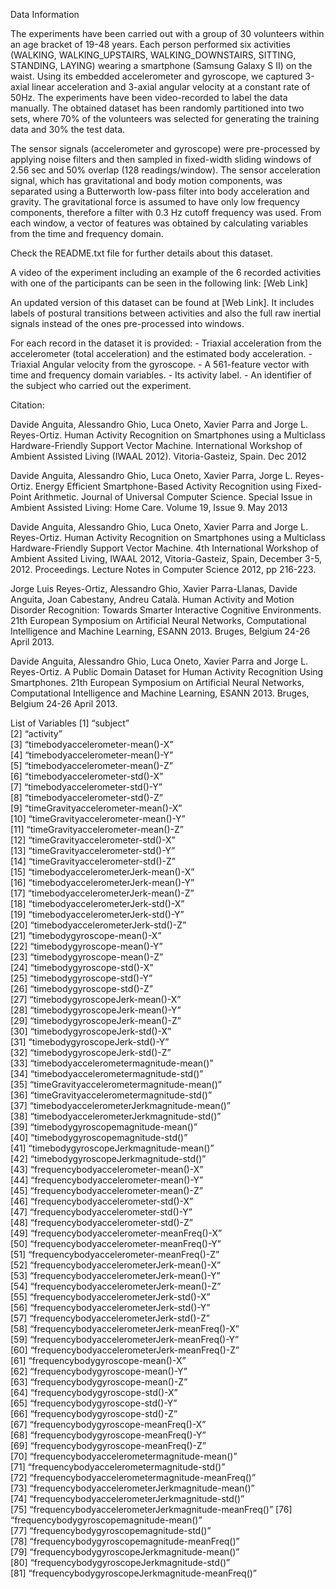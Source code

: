 Data Information

The experiments have been carried out with a group of 30 volunteers within an age bracket of 19-48 years. Each person performed six activities (WALKING, WALKING_UPSTAIRS, WALKING_DOWNSTAIRS, SITTING, STANDING, LAYING) wearing a smartphone (Samsung Galaxy S II) on the waist. Using its embedded accelerometer and gyroscope, we captured 3-axial linear acceleration and 3-axial angular velocity at a constant rate of 50Hz. The experiments have been video-recorded to label the data manually. The obtained dataset has been randomly partitioned into two sets, where 70% of the volunteers was selected for generating the training data and 30% the test data. 

The sensor signals (accelerometer and gyroscope) were pre-processed by applying noise filters and then sampled in fixed-width sliding windows of 2.56 sec and 50% overlap (128 readings/window). The sensor acceleration signal, which has gravitational and body motion components, was separated using a Butterworth low-pass filter into body acceleration and gravity. The gravitational force is assumed to have only low frequency components, therefore a filter with 0.3 Hz cutoff frequency was used. From each window, a vector of features was obtained by calculating variables from the time and frequency domain.

Check the README.txt file for further details about this dataset. 

A video of the experiment including an example of the 6 recorded activities with one of the participants can be seen in the following link: [Web Link]

An updated version of this dataset can be found at [Web Link]. It includes labels of postural transitions between activities and also the full raw inertial signals instead of the ones pre-processed into windows.

For each record in the dataset it is provided: 
- Triaxial acceleration from the accelerometer (total acceleration) and the estimated body acceleration. 
- Triaxial Angular velocity from the gyroscope. 
- A 561-feature vector with time and frequency domain variables. 
- Its activity label. 
- An identifier of the subject who carried out the experiment.

Citation:

Davide Anguita, Alessandro Ghio, Luca Oneto, Xavier Parra and Jorge L. Reyes-Ortiz. Human Activity Recognition on Smartphones using a Multiclass Hardware-Friendly Support Vector Machine. International Workshop of Ambient Assisted Living (IWAAL 2012). Vitoria-Gasteiz, Spain. Dec 2012 

Davide Anguita, Alessandro Ghio, Luca Oneto, Xavier Parra, Jorge L. Reyes-Ortiz. Energy Efficient Smartphone-Based Activity Recognition using Fixed-Point Arithmetic. Journal of Universal Computer Science. Special Issue in Ambient Assisted Living: Home Care. Volume 19, Issue 9. May 2013

Davide Anguita, Alessandro Ghio, Luca Oneto, Xavier Parra and Jorge L. Reyes-Ortiz. Human Activity Recognition on Smartphones using a Multiclass Hardware-Friendly Support Vector Machine. 4th International Workshop of Ambient Assited Living, IWAAL 2012, Vitoria-Gasteiz, Spain, December 3-5, 2012. Proceedings. Lecture Notes in Computer Science 2012, pp 216-223. 

Jorge Luis Reyes-Ortiz, Alessandro Ghio, Xavier Parra-Llanas, Davide Anguita, Joan Cabestany, Andreu Català. Human Activity and Motion Disorder Recognition: Towards Smarter Interactive Cognitive Environments. 21th European Symposium on Artificial Neural Networks, Computational Intelligence and Machine Learning, ESANN 2013. Bruges, Belgium 24-26 April 2013.

Davide Anguita, Alessandro Ghio, Luca Oneto, Xavier Parra and Jorge L. Reyes-Ortiz. A Public Domain Dataset for Human Activity Recognition Using Smartphones. 21th European Symposium on Artificial Neural Networks, Computational Intelligence and Machine Learning, ESANN 2013. Bruges, Belgium 24-26 April 2013.

List of Variables
 [1] "subject"                                           
 [2] "activity"                                          
 [3] "timebodyaccelerometer-mean()-X"                    
 [4] "timebodyaccelerometer-mean()-Y"                    
 [5] "timebodyaccelerometer-mean()-Z"                    
 [6] "timebodyaccelerometer-std()-X"                     
 [7] "timebodyaccelerometer-std()-Y"                     
 [8] "timebodyaccelerometer-std()-Z"                     
 [9] "timeGravityaccelerometer-mean()-X"                 
[10] "timeGravityaccelerometer-mean()-Y"                 
[11] "timeGravityaccelerometer-mean()-Z"                 
[12] "timeGravityaccelerometer-std()-X"                  
[13] "timeGravityaccelerometer-std()-Y"                  
[14] "timeGravityaccelerometer-std()-Z"                  
[15] "timebodyaccelerometerJerk-mean()-X"                
[16] "timebodyaccelerometerJerk-mean()-Y"                
[17] "timebodyaccelerometerJerk-mean()-Z"                
[18] "timebodyaccelerometerJerk-std()-X"                 
[19] "timebodyaccelerometerJerk-std()-Y"                 
[20] "timebodyaccelerometerJerk-std()-Z"                 
[21] "timebodygyroscope-mean()-X"                        
[22] "timebodygyroscope-mean()-Y"                        
[23] "timebodygyroscope-mean()-Z"                        
[24] "timebodygyroscope-std()-X"                         
[25] "timebodygyroscope-std()-Y"                         
[26] "timebodygyroscope-std()-Z"                         
[27] "timebodygyroscopeJerk-mean()-X"                    
[28] "timebodygyroscopeJerk-mean()-Y"                    
[29] "timebodygyroscopeJerk-mean()-Z"                    
[30] "timebodygyroscopeJerk-std()-X"                     
[31] "timebodygyroscopeJerk-std()-Y"                     
[32] "timebodygyroscopeJerk-std()-Z"                     
[33] "timebodyaccelerometermagnitude-mean()"             
[34] "timebodyaccelerometermagnitude-std()"              
[35] "timeGravityaccelerometermagnitude-mean()"          
[36] "timeGravityaccelerometermagnitude-std()"           
[37] "timebodyaccelerometerJerkmagnitude-mean()"         
[38] "timebodyaccelerometerJerkmagnitude-std()"          
[39] "timebodygyroscopemagnitude-mean()"                 
[40] "timebodygyroscopemagnitude-std()"                  
[41] "timebodygyroscopeJerkmagnitude-mean()"             
[42] "timebodygyroscopeJerkmagnitude-std()"              
[43] "frequencybodyaccelerometer-mean()-X"               
[44] "frequencybodyaccelerometer-mean()-Y"               
[45] "frequencybodyaccelerometer-mean()-Z"               
[46] "frequencybodyaccelerometer-std()-X"                
[47] "frequencybodyaccelerometer-std()-Y"                
[48] "frequencybodyaccelerometer-std()-Z"                
[49] "frequencybodyaccelerometer-meanFreq()-X"           
[50] "frequencybodyaccelerometer-meanFreq()-Y"           
[51] "frequencybodyaccelerometer-meanFreq()-Z"           
[52] "frequencybodyaccelerometerJerk-mean()-X"           
[53] "frequencybodyaccelerometerJerk-mean()-Y"           
[54] "frequencybodyaccelerometerJerk-mean()-Z"           
[55] "frequencybodyaccelerometerJerk-std()-X"            
[56] "frequencybodyaccelerometerJerk-std()-Y"            
[57] "frequencybodyaccelerometerJerk-std()-Z"            
[58] "frequencybodyaccelerometerJerk-meanFreq()-X"       
[59] "frequencybodyaccelerometerJerk-meanFreq()-Y"       
[60] "frequencybodyaccelerometerJerk-meanFreq()-Z"       
[61] "frequencybodygyroscope-mean()-X"                   
[62] "frequencybodygyroscope-mean()-Y"                   
[63] "frequencybodygyroscope-mean()-Z"                   
[64] "frequencybodygyroscope-std()-X"                    
[65] "frequencybodygyroscope-std()-Y"                    
[66] "frequencybodygyroscope-std()-Z"                    
[67] "frequencybodygyroscope-meanFreq()-X"               
[68] "frequencybodygyroscope-meanFreq()-Y"               
[69] "frequencybodygyroscope-meanFreq()-Z"               
[70] "frequencybodyaccelerometermagnitude-mean()"        
[71] "frequencybodyaccelerometermagnitude-std()"         
[72] "frequencybodyaccelerometermagnitude-meanFreq()"    
[73] "frequencybodyaccelerometerJerkmagnitude-mean()"    
[74] "frequencybodyaccelerometerJerkmagnitude-std()"     
[75] "frequencybodyaccelerometerJerkmagnitude-meanFreq()"
[76] "frequencybodygyroscopemagnitude-mean()"            
[77] "frequencybodygyroscopemagnitude-std()"             
[78] "frequencybodygyroscopemagnitude-meanFreq()"        
[79] "frequencybodygyroscopeJerkmagnitude-mean()"        
[80] "frequencybodygyroscopeJerkmagnitude-std()"         
[81] "frequencybodygyroscopeJerkmagnitude-meanFreq()"    

